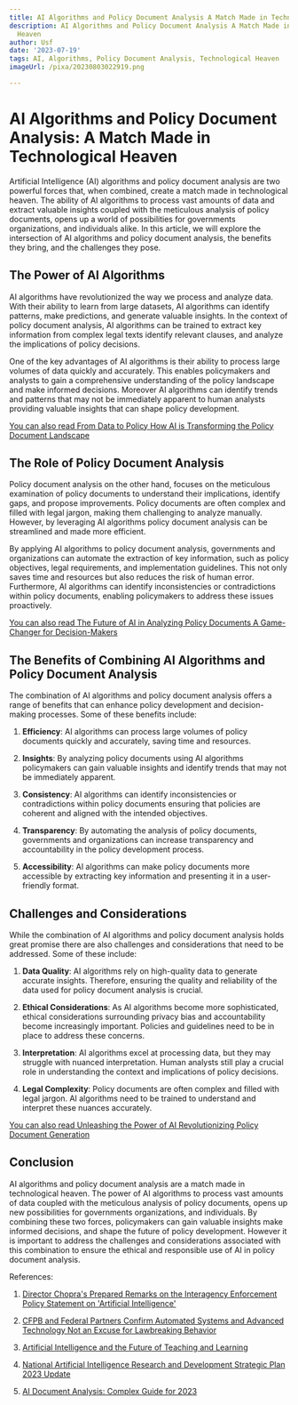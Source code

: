 ```yaml
---
title: AI Algorithms and Policy Document Analysis A Match Made in Technological Heaven
description: AI Algorithms and Policy Document Analysis A Match Made in Technological
  Heaven
author: Usf
date: '2023-07-19'
tags: AI, Algorithms, Policy Document Analysis, Technological Heaven
imageUrl: /pixa/20230803022919.png

---
```

# AI Algorithms and Policy Document Analysis: A Match Made in Technological Heaven

Artificial Intelligence (AI) algorithms  and policy document analysis are two powerful forces that,  when combined, create a match made in technological heaven. The ability of AI algorithms to process vast amounts of  data and extract valuable insights coupled with the meticulous analysis of policy documents,  opens  up  a world of possibilities  for governments organizations, and individuals alike. In this article, we will explore the intersection of AI algorithms and policy document analysis, the benefits  they bring, and the challenges  they pose.

## The Power of AI Algorithms

AI algorithms have revolutionized the way we process and analyze data. With their ability to learn from large datasets, AI algorithms can identify patterns, make predictions,  and generate valuable insights. In the  context of policy document analysis, AI algorithms can be trained to extract key information from complex legal texts identify relevant clauses, and  analyze the  implications of policy decisions.

One of the key advantages of  AI algorithms is their ability to process large volumes of data quickly and accurately. This enables policymakers and analysts to gain  a comprehensive understanding of the policy landscape and make informed decisions. Moreover AI algorithms can identify trends and patterns that may not be immediately apparent to  human  analysts providing valuable insights that can shape policy development.

[You can  also read From Data to Policy How AI is Transforming the Policy Document Landscape](From%20Data%20to%20Policy%20How%20AI%20is%20Transforming%20the%20Policy%20Document%20Landscape)


## The Role of Policy Document Analysis

Policy document analysis  on the other hand, focuses on  the meticulous examination of  policy documents to understand their implications,  identify gaps, and propose improvements. Policy documents are often complex and filled with legal  jargon, making  them challenging to analyze manually. However, by leveraging AI algorithms policy document analysis  can be streamlined  and made more efficient.

By applying AI algorithms to policy document  analysis, governments and organizations can  automate the extraction of key information,  such as policy objectives, legal requirements, and  implementation  guidelines. This not only saves  time and resources but also reduces the risk of human error. Furthermore, AI algorithms can identify inconsistencies  or contradictions within policy documents,  enabling policymakers to address these issues proactively.

[You can also read The  Future of AI in Analyzing Policy Documents  A Game-Changer for  Decision-Makers](The%20Future%20of%20AI%20in%20Analyzing%20Policy%20Documents%20A%20Game-Changer%20for%20Decision-Makers)


## The Benefits of Combining  AI Algorithms and Policy Document  Analysis

The combination of AI algorithms and policy document analysis  offers a range of benefits that can enhance  policy development and decision-making processes. Some of these benefits include:

1. **Efficiency**: AI algorithms can process large volumes of policy documents quickly and accurately, saving time and resources.

2. **Insights**: By analyzing  policy documents using AI  algorithms policymakers  can gain valuable insights and identify  trends that may not be immediately apparent.

3. **Consistency**: AI algorithms can identify inconsistencies or contradictions within policy  documents ensuring that policies are coherent and aligned with the intended objectives.

4. **Transparency**: By automating the analysis of policy documents, governments and organizations can increase transparency and  accountability in the policy development process.

5. **Accessibility**: AI algorithms can make policy documents  more accessible by extracting key information and presenting  it in a  user-friendly  format.

## Challenges and Considerations

While the combination of AI algorithms and policy document analysis holds great promise there are also challenges and considerations that need to be addressed.  Some of these  include:

1. **Data Quality**: AI algorithms  rely on  high-quality  data to generate accurate insights. Therefore, ensuring the quality and reliability of  the data used for policy  document analysis is crucial.

2. **Ethical Considerations**:  As AI algorithms become more sophisticated, ethical considerations surrounding privacy bias and accountability become increasingly important. Policies and guidelines need to be in place to address these concerns.

3. **Interpretation**: AI algorithms excel at processing  data, but they may struggle with nuanced interpretation.  Human analysts still  play a crucial role in understanding the context and implications of policy decisions.

4. **Legal Complexity**: Policy documents are often complex and filled with legal jargon. AI algorithms need  to  be trained to understand and interpret these nuances accurately.

[You can also read Unleashing  the Power of AI Revolutionizing Policy Document Generation](Unleashing%20the%20Power%20of%20AI%20Revolutionizing%20Policy%20Document%20Generation)


## Conclusion

AI algorithms and policy document analysis are a match made in technological heaven. The power of AI algorithms to process vast amounts of data coupled with  the meticulous analysis of policy  documents, opens up new possibilities for  governments organizations, and individuals. By  combining these two forces, policymakers can gain  valuable insights make  informed decisions, and shape the future of policy development. However it is important to address the challenges and considerations associated with this combination to ensure  the ethical and responsible use of AI in policy document analysis.

References:

1. [Director Chopra's Prepared Remarks on the  Interagency Enforcement Policy Statement on  'Artificial  Intelligence'](https://www.consumerfinance.gov/about-us/newsroom/director-chopra-prepared-remarks-on-interagency-enforcement-policy-statement-artificial-intelligence/)

2. [CFPB and Federal Partners Confirm Automated Systems and Advanced Technology Not  an Excuse for Lawbreaking Behavior](https://www.consumerfinance.gov/about-us/newsroom/cfpb-federal-partners-confirm-automated-systems-advanced-technology-not-an-excuse-for-lawbreaking-behavior/)

3. [Artificial Intelligence and the  Future of Teaching and Learning](https://www2.ed.gov/documents/ai-report/ai-report.pdf)

4. [National Artificial  Intelligence Research and Development Strategic Plan 2023 Update](https://www.whitehouse.gov/wp-content/uploads/2023/05/National-Artificial-Intelligence-Research-and-Development-Strategic-Plan-2023-Update.pdf)

5. [AI  Document Analysis:  Complex Guide for 2023](https://www.netguru.com/blog/ai-document-analysis)